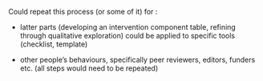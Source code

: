 Could repeat this process (or some of it) for :

* latter parts (developing an intervention component table, refining through qualitative exploration) could be applied to specific tools (checklist, template)

* other people's behaviours, specifically peer reviewers, editors, funders etc. (all steps would need to be repeated)